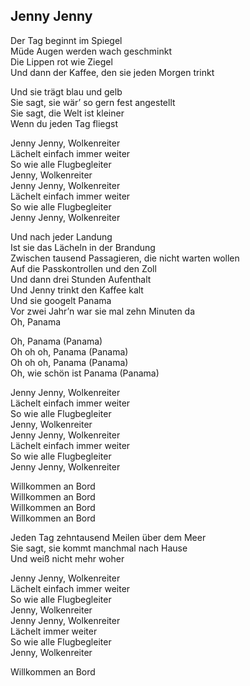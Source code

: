 ## Jenny Jenny

Der Tag beginnt im Spiegel  
Müde Augen werden wach geschminkt  
Die Lippen rot wie Ziegel  
Und dann der Kaffee, den sie jeden Morgen trinkt  
  
Und sie trägt blau und gelb  
Sie sagt, sie wär' so gern fest angestellt  
Sie sagt, die Welt ist kleiner  
Wenn du jeden Tag fliegst  
  
Jenny Jenny, Wolkenreiter  
Lächelt einfach immer weiter  
So wie alle Flugbegleiter  
Jenny, Wolkenreiter  
Jenny Jenny, Wolkenreiter  
Lächelt einfach immer weiter  
So wie alle Flugbegleiter  
Jenny Jenny, Wolkenreiter  
  
  
  
  
Und nach jeder Landung  
Ist sie das Lächeln in der Brandung  
Zwischen tausend Passagieren, die nicht warten wollen  
Auf die Passkontrollen und den Zoll  
Und dann drei Stunden Aufenthalt  
Und Jenny trinkt den Kaffee kalt  
Und sie googelt Panama  
Vor zwei Jahr'n war sie mal zehn Minuten da  
Oh, Panama  
  
Oh, Panama (Panama)  
Oh oh oh, Panama (Panama)  
Oh oh oh, Panama (Panama)  
Oh, wie schön ist Panama (Panama)  
  
Jenny Jenny, Wolkenreiter  
Lächelt einfach immer weiter  
So wie alle Flugbegleiter  
Jenny, Wolkenreiter  
Jenny Jenny, Wolkenreiter  
Lächelt einfach immer weiter  
So wie alle Flugbegleiter  
Jenny Jenny, Wolkenreiter  
  
Willkommen an Bord  
Willkommen an Bord  
Willkommen an Bord  
Willkommen an Bord  
  
Jeden Tag zehntausend Meilen über dem Meer  
Sie sagt, sie kommt manchmal nach Hause  
Und weiß nicht mehr woher  
  
Jenny Jenny, Wolkenreiter  
Lächelt einfach immer weiter  
So wie alle Flugbegleiter  
Jenny, Wolkenreiter  
Jenny Jenny, Wolkenreiter  
Lächelt immer weiter  
So wie alle Flugbegleiter  
Jenny, Wolkenreiter  
  
Willkommen an Bord
